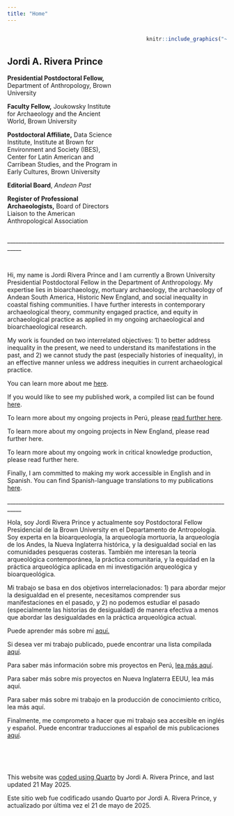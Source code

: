 ```yaml
---
title: "Home"
---
```


::: columns
::: {.column width="55%"}
<br>

## **Jordi A. Rivera Prince**

**Presidential Postdoctoral Fellow,** Department of Anthropology, Brown University

**Faculty Fellow,** Joukowsky Institute for Archaeology and the Ancient World, Brown University

**Postdoctoral Affiliate,** Data Science Institute, Institute at Brown for Environment and Society (IBES), Center for Latin American and Carribean Studies, and the Program in Early Cultures, Brown University

**Editorial Board**, *Andean Past*

**Register of Professional Archaeologists,** Board of Directors Liaison to the American Anthropological Association
:::

::: {.column width="5%"}
:::

::: {.column width="40%"}
```r
knitr::include_graphics("~/Documents/GitHub/jriveraprince/images/rivera_2024.png")
```
:::
:::

\_\_\_\_\_\_\_\_\_\_\_\_\_\_\_\_\_\_\_\_\_\_\_\_\_\_\_\_\_\_\_\_\_\_\_\_\_\_\_\_\_\_\_\_\_\_\_\_\_\_\_\_\_\_\_\_\_\_\_\_\_\_\_\_\_\_\_\_\_\_\_\_\_\_\_\_\_\_\_\_\_\_\_

<br>

Hi, my name is Jordi Rivera Prince and I am currently a Brown University Presidential Postdoctoral Fellow in the Department of Anthropology. My expertise lies in bioarchaeology, mortuary archaeology, the archaeology of Andean South America, Historic New England, and social inequality in coastal fishing communities. I have further interests in contemporary archaeological theory, community engaged practice, and equity in archaeological practice as applied in my ongoing archaeological and bioarchaeological research.

My work is founded on two interrelated objectives: 1) to better address inequality in the present, we need to understand its manifestations in the past, and 2) we cannot study the past (especially histories of inequality), in an effective manner unless we address inequities in current archaeological practice.

You can learn more about me [here](https://jriveraprince.github.io/about.html).

If you would like to see my published work, a compiled list can be found [here](https://jriveraprince.github.io/publications.html).

To learn more about my ongoing projects in Perú, please [read further here](https://jriveraprince.github.io/projects.html).

To learn more about my ongoing projects in New England, please read further here.

To learn more about my ongoing work in critical knowledge production, please read further here.

Finally, I am committed to making my work accessible in English and in Spanish. You can find Spanish-language translations to my publications [here](https://jriveraprince.github.io/article_translations.html).

\_\_\_\_\_\_\_\_\_\_\_\_\_\_\_\_\_\_\_\_\_\_\_\_\_\_\_\_\_\_\_\_\_\_\_\_\_\_\_\_\_\_\_\_\_\_\_\_\_\_\_\_\_\_\_\_\_\_\_\_\_\_\_\_\_\_\_\_\_\_\_\_\_\_\_\_\_\_\_\_\_\_\_

Hola, soy Jordi Rivera Prince y actualmente soy Postdoctoral Fellow Presidencial de la Brown University en el Departamento de Antropología. Soy experta en la bioarqueología, la arqueología mortuoria, la arqueología de los Andes, la Nueva Inglaterra histórica, y la desigualdad social en las comunidades pesqueras costeras. También me interesan la teoría arqueológica contemporánea, la práctica comunitaria, y la equidad en la práctica arqueológica aplicada en mi investigación arqueológica y bioarqueológica.

Mi trabajo se basa en dos objetivos interrelacionados: 1) para abordar mejor la desigualdad en el presente, necesitamos comprender sus manifestaciones en el pasado, y 2) no podemos estudiar el pasado (especialmente las historias de desigualdad) de manera efectiva a menos que abordar las desigualdades en la práctica arqueológica actual.

Puede aprender más sobre mí [aquí.](https://jriveraprince.github.io/about.html)

Si desea ver mi trabajo publicado, puede encontrar una lista compilada [aquí](https://jriveraprince.github.io/publications.html).

Para saber más información sobre mis proyectos en Perú, [lea más aquí](https://jriveraprince.github.io/projects.html).

Para saber más sobre mis proyectos en Nueva Inglaterra EEUU, lea más aquí.

Para saber más sobre mi trabajo en la producción de conocimiento crítico, lea más aquí.

Finalmente, me comprometo a hacer que mi trabajo sea accesible en inglés y español. Puede encontrar traducciones al español de mis publicaciones [aquí](https://jriveraprince.github.io/article_translations.html).

<br><br><br>

This website was [coded using Quarto](https://github.com/jriveraprince/jriveraprince.github.io) by Jordi A. Rivera Prince, and last updated 21 May 2025.

Este sitio web fue codificado usando Quarto por Jordi A. Rivera Prince, y actualizado por última vez el 21 de mayo de 2025.
